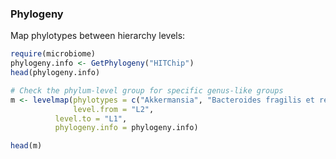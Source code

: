 ### Phylogeny

Map phylotypes between hierarchy levels:

```r
require(microbiome)
phylogeny.info <- GetPhylogeny("HITChip")
head(phylogeny.info)

# Check the phylum-level group for specific genus-like groups
m <- levelmap(phylotypes = c("Akkermansia", "Bacteroides fragilis et rel."), 
              level.from = "L2", 
	      level.to = "L1", 
	      phylogeny.info = phylogeny.info)

head(m)
```

